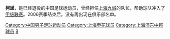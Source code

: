 {{noteta|G1=足球}}{{Football player infobox
| playername = 柯斌
| fullname = 柯斌
| englishfullname = Ke Bin
| countryofbirth = {{CHN}}
| cityofbirth = 
| dateofbirth = {{birth date and age|1979|6|2}}
| height = {{height|m=1.80}}
| position = 后卫
| currentclub = 已退役
| youthyears =
| youthclubs = [[上海申花|上海申花]]
| years = 2000－2002年<br/>2003－2006年
| clubs = [[上海申花|上海申花]]<br/>[[无锡中邦足球俱乐部|上海天娜／九城／康博]]
| caps(goals) = 2 (0)
|}}
'''柯斌'''{{BD|1979年|6月2日|||K}}，是已经退役的中国足球运动员，曾经担任[[无锡中邦足球俱乐部|上海九城]]的队长，帮助球队冲入了[[中国足球甲级联赛|甲级联赛]]。2006赛季结束后，没有再出现在俱乐部名单。

{{DEFAULTSORT:KE Bin}}
[[Category:中国男子足球运动员|Category:中国男子足球运动员]]
[[Category:上海申花球员|Category:上海申花球员]]
[[Category:上海浦东中邦球员|Category:上海浦东中邦球员]]
[[Category:柯姓|B]]